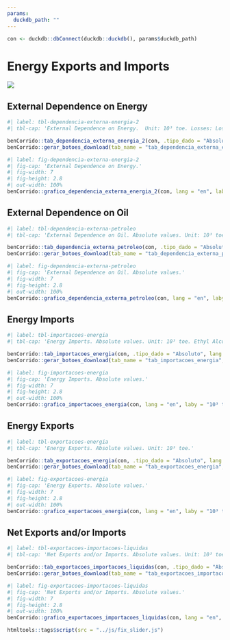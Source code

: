 ```yaml
---
params:
  duckdb_path: ""
---
```


```r
con <- duckdb::dbConnect(duckdb::duckdb(), params$duckdb_path)
```

# Energy Exports and Imports

![](../img/capas/imagem_cap_4.png)

## External Dependence on Energy

```r
#| label: tbl-dependencia-externa-energia-2
#| tbl-cap: 'External Dependence on Energy.  Unit: 10³ toe. Losses: Losses in transformation, distribution and storage, including non-utilized and reinjected energy.'

benCorrido::tab_dependencia_externa_energia_2(con, .tipo_dado = "Absoluto", lang = "en", lab1 = "Identification")
benCorrido::gerar_botoes_download(tab_name = "tab_dependencia_externa_energia_2", .tipo_dado = "Absoluto", lang = "en")
```

```r
#| label: fig-dependencia-externa-energia-2
#| fig-cap: 'External Dependence on Energy.'
#| fig-width: 7
#| fig-height: 2.8
#| out-width: 100%
benCorrido::grafico_dependencia_externa_energia_2(con, lang = "en", laby = "10³ tep")
```

## External Dependence on Oil

```r
#| label: tbl-dependencia-externa-petroleo
#| tbl-cap: 'External Dependence on Oil. Absolute values. Unit: 10³ toe. Losses: Losses in transformation, distribution and storage, including non-utilized and reinjected energy. Other outputs from NGPP: Includes Natural Gas Liquids, Gasoline, naphta, diesel oil, etc. from Natural Gas Plants (NGPP).'

benCorrido::tab_dependencia_externa_petroleo(con, .tipo_dado = "Absoluto", lang = "en", lab1 = "Identification")
benCorrido::gerar_botoes_download(tab_name = "tab_dependencia_externa_petroleo", .tipo_dado = "Absoluto", lang = "en")
```

```r
#| label: fig-dependencia-externa-petroleo
#| fig-cap: 'External Dependence on Oil. Absolute values.'
#| fig-width: 7
#| fig-height: 2.8
#| out-width: 100%
benCorrido::grafico_dependencia_externa_petroleo(con, lang = "en", laby = "10³ tep")
```

## Energy Imports

```r
#| label: tbl-importacoes-energia
#| tbl-cap: 'Energy Imports. Absolute values. Unit: 10³ toe. Ethyl Alcohol: Methanol included.'

benCorrido::tab_importacoes_energia(con, .tipo_dado = "Absoluto", lang = "en", lab1 = "Sources")
benCorrido::gerar_botoes_download(tab_name = "tab_importacoes_energia", .tipo_dado = "Absoluto", lang = "en")
```

```r
#| label: fig-importacoes-energia
#| fig-cap: 'Energy Imports. Absolute values.'
#| fig-width: 7
#| fig-height: 2.8
#| out-width: 100%
benCorrido::grafico_importacoes_energia(con, lang = "en", laby = "10³ tep")
```

## Energy Exports

```r
#| label: tbl-exportacoes-energia
#| tbl-cap: 'Energy Exports. Absolute values. Unit: 10³ toe.'

benCorrido::tab_exportacoes_energia(con, .tipo_dado = "Absoluto", lang = "en", lab1 = "Sources")
benCorrido::gerar_botoes_download(tab_name = "tab_exportacoes_energia", .tipo_dado = "Absoluto", lang = "en")
```

```r
#| label: fig-exportacoes-energia
#| fig-cap: 'Energy Exports. Absolute values.'
#| fig-width: 7
#| fig-height: 2.8
#| out-width: 100%
benCorrido::grafico_exportacoes_energia(con, lang = "en", laby = "10³ tep")
```

## Net Exports and/or Imports

```r
#| label: tbl-exportacoes-importacoes-liquidas
#| tbl-cap: 'Net Exports and/or Imports. Absolute values. Unit: 10³ toe. Quantities without signs correspond to net imports. Negative quantities correspond to net exports.'

benCorrido::tab_exportacoes_importacoes_liquidas(con, .tipo_dado = "Absoluto", lang = "en", lab1 = "Sources")
benCorrido::gerar_botoes_download(tab_name = "tab_exportacoes_importacoes_liquidas", .tipo_dado = "Absoluto", lang = "en")
```

```r
#| label: fig-exportacoes-importacoes-liquidas
#| fig-cap: 'Net Exports and/or Imports. Absolute values.'
#| fig-width: 7
#| fig-height: 2.8
#| out-width: 100%
benCorrido::grafico_exportacoes_importacoes_liquidas(con, lang = "en", laby = "10³ tep")
```

```r
htmltools::tags$script(src = "../js/fix_slider.js")
```
